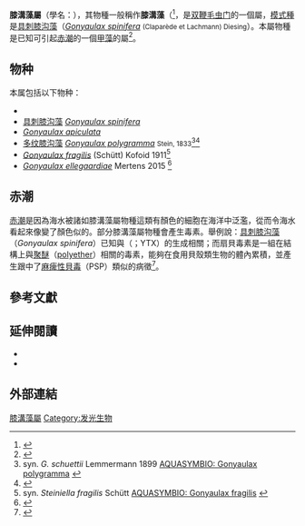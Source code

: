 {{Automatic taxobox
| taxon = Gonyaulax
| subdivision_ranks = [[物種|物種]]
| subdivision = 见正文
| synonyms = 
* ''Conyaulax'' <small>Linko, 1907</small>
* ''Goniaulax'' <small>Rauschenplat, 1901</small>
* ''Roulea'' <small>Gourret, 1883</small>
* ''Spiraulaxina'' <small>Loeblich Iii, 1970</small>
* ''Steiniella'' <small>Schütt, 1895</small>
}}

'''膝溝藻屬'''（學名：{{lang|la|''Gonyaulax''}}），其物種一般稱作'''膝溝藻'''（<ref name="pediacloud">{{cite web |url=https://pedia.cloud.edu.tw/Entry/Detail/?title=%E8%86%9D%E6%BA%9D%E8%97%BB |title=膝溝藻 |work=教育百科 |access-date=2021-03-10 |language=zh-hant }}</ref>，是[[双鞭毛虫门|双鞭毛虫门]]的一個屬，[[模式種|模式種]]是[[具刺膝沟藻|具刺膝沟藻]]（''[[Gonyaulax_spinifera|Gonyaulax spinifera]]'' <small>(Claparède et Lachmann) Diesing</small>）。本屬物種是已知可引起[[赤潮|赤潮]]的一個[[橫裂甲藻綱|甲藻]]的屬<ref>{{Cite journal |title=Molecular typing of the red-tide dinoflagellate ''Gonyaulax polyedra'' in phytoplankton suspensions |journal=Aquatic Microbial Ecology |last=Rollo |first=Franco |url=https://www.int-res.com/articles/ame/9/a009p055.pdf |volume=9 |page=55 |date=1995-04-28 |access-date=2015-04-25 |first2=Stefano |last2=Sassarolil |first3=Laurita |last3=Boni |first4=Isolina |last4=Marota |doi=10.3354/ame009055 |archive-date=2020-04-10 |archive-url=https://web.archive.org/web/20200410212124/https://www.int-res.com/articles/ame/9/a009p055.pdf |dead-url=no }}</ref>。

==物种==
本属包括以下物种：
*''{{tsl|en|Gonyaulax polyedra}}''
* [[具刺膝沟藻|具刺膝沟藻]] ''[[Gonyaulax_spinifera|Gonyaulax spinifera]]''
*''[[Gonyaulax_apiculata|Gonyaulax apiculata]]''
* [[多纹膝沟藻|多纹膝沟藻]] ''[[Gonyaulax_polygramma|Gonyaulax polygramma]]'' <small>Stein, 1833</small><ref>syn. ''G. schuettii'' Lemmermann 1899 [http://aquasymbio.fr/en/gonyaulax-polygramma AQUASYMBIO: Gonyaulax polygramma] {{Wayback|url=http://aquasymbio.fr/en/gonyaulax-polygramma |date=20170104111227 }}</ref><ref>{{cite journal |url=http://lunwen.zhiwutong.com/118/D2B81A43-2066-4A57-B7BE-D13825B77726.html |title=海州湾多纹膝沟藻赤潮的动态相关分析 |author1=[[潘雪峰|潘雪峰]] |author2=[[张鹰|张鹰]] |author3=[[刘吉堂|刘吉堂]] |year=2007 |journal=《[[海洋环境科学_(期刊)|海洋环境科学]]》 |volume=2007年 |issue=06期 |pages=523-526 |publisher=植物通 |access-date=2021-03-10 |language=zh-hans }}</ref>
*''[[Gonyaulax_fragilis|Gonyaulax fragilis]]'' (Schütt) Kofoid 1911<ref>syn. ''Steiniella fragilis'' Schütt [http://www.aquasymbio.fr/en/gonyaulax-fragilis AQUASYMBIO: Gonyaulax fragilis] {{Wayback|url=http://www.aquasymbio.fr/en/gonyaulax-fragilis |date=20170104045630 }}</ref>
*''[[Gonyaulax_ellegaardiae|Gonyaulax ellegaardiae]]'' Mertens 2015 <ref>{{cite journal |vauthors=Mertens KN, Aydin H, Uzar S, Takano Y, Yamaguchi A, Matsuoka K |title=Relationship between the dinoflagellate cyst ''Spiniferites pachydermus'' and ''Gonyaulax ellegaardiae'' sp. nov. from Izmir Bay, Turkey, and molecular characterization |journal=J. Phycol. |volume=51 |issue=3 |pages=560–73 |year=2015 |pmid=26986670 |doi=10.1111/jpy.12304 }}</ref>

== 赤潮 ==
{{main|赤潮}}
[[赤潮|赤潮]]是因為海水被諸如膝溝藻屬物種這類有顏色的細胞在海洋中泛濫，從而令海水看起來像變了顏色似的。部分膝溝藻屬物種會產生毒素。舉例說：[[具刺膝沟藻|具刺膝沟藻]]（''Gonyaulax spinifera''）已知與{{tsl|en|yessotoxin|扇貝毒素}}（{{lang|en|yessotoxin}}；YTX）的生成相關；而扇貝毒素是一組在結構上與[[聚醚|聚醚]]（[[polyether|polyether]]）相關的毒素，能夠在食用貝殼類生物的體內累積，並產生跟中了[[麻痺性貝毒|麻痺性貝毒]]（PSP）類似的病徵<ref>{{Cite journal |last=Kirkpatrick |first=Barbara |last2=Fleming |first2=Lora E. |last3=Squicciarini |first3=Dominick |last4=Backer |first4=Lorrie C. |last5=Clark |first5=Richard |last6=Abraham |first6=William |last7=Benson |first7=Janet |last8=Cheng |first8=Yung Sung |last9=Johnson |first9=David |date=2004-04-01 |title=Literature review of Florida red tide: implications for human health effects |journal=Harmful Algae |volume=3 |issue=2 |pages=99–115 |doi=10.1016/j.hal.2003.08.005 |pmc=2856946 |pmid=20411030}}</ref>。

== 參考文獻 ==
{{Reflist}}

== 延伸閱讀 ==
{{refbegin}}
*{{cite journal |last1=White |first1=A W |title=Marine zoo plankton can accumulate and retain dinoflagellate toxins and cause fish kills |journal=ASOL Limnology and Oceanography |date=Jan 1981 |volume=26 |issue=1 |pages=103–9 |jstor=2835810|doi=10.4319/lo.1981.26.1.0103 |bibcode=1981LimOc..26..103W |doi-access=free }}
*{{cite journal |last1=Diaz |first1=Patricio |last2=Molinet |first2=Carlos |last3=Seguel |first3=Miriam |last4=Labra |first4=Gissela |last5=Figueroa |first5=Rosa |title=Coupling planktonic and benthic shifts during a bloom of ''Alexandrium catenella'' in southern Chile: Implications for bloom dynamics and recurrence |journal=Harmful Algae |date=December 2014 |volume=40 |issue=1 |pages=9–22 |doi=10.1016/j.hal.2014.10.001 |doi-access=free }}
{{refend}}

== 外部連結 ==
{{Alveolata}}
{{Taxonbar|from=Q5582128}}

[[Category:膝溝藻屬|]]
[[Category:发光生物|Category:发光生物]]